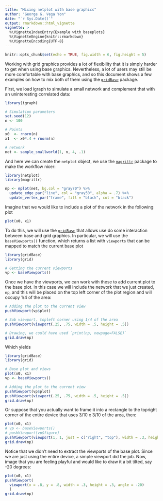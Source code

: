 ```yaml
---
title: "Mixing netplot with base graphics"
author: "George G. Vega Yon"
date: "`r Sys.Date()`"
output: rmarkdown::html_vignette
vignette: >
  %\VignetteIndexEntry{Example with baseplots}
  %\VignetteEngine{knitr::rmarkdown}
  %\VignetteEncoding{UTF-8}
---
```


```r
knitr::opts_chunk$set(echo = TRUE, fig.width = 6, fig.height = 5)
```

Working with grid graphics provides a lot of flexibility that it is simply harder to get when using base graphics. Nevertheless, a lot of users may still be more comfortable with base graphics, and so this document shows a few examples on how to mix both of them using the [`gridBase`](https://cran.r-project.org/package=gridBase) package.

First, we load igraph to simulate a small network and complement that with an uninteresting correlated data:

```r
library(igraph)

# Simulation parameters
set.seed(12)
n <- 100

# Points
x0  <- rnorm(n)
x1  <- x0*.4 + rnorm(n)

# network
net <- sample_smallworld(1, n, 4, .1)
```

And here we can create the `netplot` object, we use the [`magrittr`](https://cran.r-project.org/package=magrittr) package to make the workflow nicer:

```r
library(netplot)
library(magrittr)

np <- nplot(net, bg.col = "gray70") %>%
  update_edge_par("line", col = "gray50", alpha = .7) %>%
  update_vertex_par("frame", fill = "black", col = "black")

```

Imagine that we would like to include a plot of the network in the following plot

```r
plot(x0, x1)
```
 
To do this, we will use the [`gridBase`](https://cran.r-project.org/package=gridBase) that allows use do some interaction between base and grid graphics. In particular, we will use the `baseViewports()` function, which returns a list with `viewports` that can be mapped to match the current base plot
 
```r
library(gridBase)
library(grid)

# Getting the current viewports
vp <- baseViewports() 
```

Once we have the viewports, we can work with these to add current plot to the base plot. In this case we will include the network that we just created, `np`, and this will be placed on the top left corner of the plot region and will occupy 1/4 of the area:

```r
# Adding the plot to the current view
pushViewport(vp$plot)

# Sub viewport, topleft corner using 1/4 of the area
pushViewport(viewport(.25, .75, width = .5, height = .5)) 

# Drawing, we could have used `print(np, newpage=FALSE)`
grid.draw(np)
```
Which yields

```r
library(gridBase)
library(grid)

# Base plot and views
plot(x0, x1)
vp <- baseViewports() 

# Adding the plot to the current view
pushViewport(vp$plot)
pushViewport(viewport(.25, .75, width = .5, height = .5))
grid.draw(np)
```

Or suppose that you actually want to frame it into a rectangle to the topright corner of the entire device that uses 3/10 x 3/10 of the area, then:

```r
plot(x0, x1)
# vp <- baseViewports() 
# pushViewport(vp$figure)
pushViewport(viewport(1, 1, just = c("right", "top"), width = .3, height = .3))
grid.draw(np)
```

Notice that we didn't need to extract the viewports of the base plot. Since we are just using the entire device, a simple viewport did the job. Now, image that you are feeling playful and would like to draw it a bit tilted, say -20 degrees:


```r
plot(x0, x1)
pushViewport(
  viewport(x = .8, y = .8, width = .3, height = .3, angle = -20)
  )
grid.draw(np)
```


